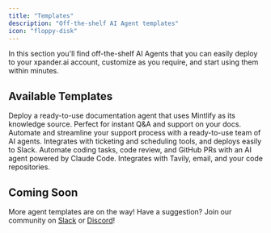 ```yaml
---
title: "Templates"
description: "Off-the-shelf AI Agent templates"
icon: "floppy-disk"
---
```


In this section you'll find off-the-shelf AI Agents that you can easily deploy to your xpander.ai account, customize as you require, and start using them within minutes.

## Available Templates

<CardGroup cols={2}>
  <Card
    title="Docs Agent (Mintlify Source)"
    icon="book"
    href="/templates/02-docs-agent-mintlify"
  >
    Deploy a ready-to-use documentation agent that uses Mintlify as its knowledge source. Perfect for instant Q&A and support on your docs.
  </Card>
  <Card
    title="Support multi-agent system"
    icon="life-ring"
    href="/templates/03-support-agent"
  >
    Automate and streamline your support process with a ready-to-use team of AI agents. Integrates with ticketing and scheduling tools, and deploys easily to Slack.
  </Card>
  <Card
    title="Coding Agent (Claude Code)"
    icon="code"
    href="/templates/04-coding-agent-claude"
  >
    Automate coding tasks, code review, and GitHub PRs with an AI agent powered by Claude Code. Integrates with Tavily, email, and your code repositories.
  </Card>
</CardGroup>

## Coming Soon

More agent templates are on the way! Have a suggestion? Join our community on [Slack](https://join.slack.com/t/xpandercommunity/shared_invite/zt-2mt2xkxkz-omM7f~_h2jcuzFudrYtZQQ) or [Discord](https://discord.gg/CUcp4WWh5g)! 